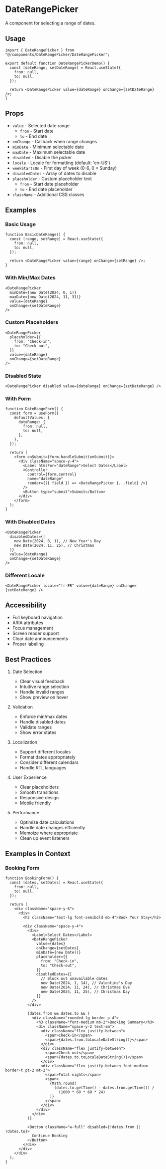 # DateRangePicker

A component for selecting a range of dates.

## Usage

```tsx
import { DateRangePicker } from "@/components/DateRangePicker/DateRangePicker";

export default function DateRangePickerDemo() {
  const [dateRange, setDateRange] = React.useState({
    from: null,
    to: null,
  });

  return <DateRangePicker value={dateRange} onChange={setDateRange} />;
}
```

## Props

- `value` - Selected date range
  - `from` - Start date
  - `to` - End date
- `onChange` - Callback when range changes
- `minDate` - Minimum selectable date
- `maxDate` - Maximum selectable date
- `disabled` - Disable the picker
- `locale` - Locale for formatting (default: 'en-US')
- `weekStartsOn` - First day of week (0-6, 0 = Sunday)
- `disabledDates` - Array of dates to disable
- `placeholder` - Custom placeholder text
  - `from` - Start date placeholder
  - `to` - End date placeholder
- `className` - Additional CSS classes

## Examples

### Basic Usage

```tsx
function BasicDateRange() {
  const [range, setRange] = React.useState({
    from: null,
    to: null,
  });

  return <DateRangePicker value={range} onChange={setRange} />;
}
```

### With Min/Max Dates

```tsx
<DateRangePicker
  minDate={new Date(2024, 0, 1)}
  maxDate={new Date(2024, 11, 31)}
  value={dateRange}
  onChange={setDateRange}
/>
```

### Custom Placeholders

```tsx
<DateRangePicker
  placeholder={{
    from: "Check-in",
    to: "Check-out",
  }}
  value={dateRange}
  onChange={setDateRange}
/>
```

### Disabled State

```tsx
<DateRangePicker disabled value={dateRange} onChange={setDateRange} />
```

### With Form

```tsx
function DateRangeForm() {
  const form = useForm({
    defaultValues: {
      dateRange: {
        from: null,
        to: null,
      },
    },
  });

  return (
    <form onSubmit={form.handleSubmit(onSubmit)}>
      <div className="space-y-4">
        <Label htmlFor="dateRange">Select Dates</Label>
        <Controller
          control={form.control}
          name="dateRange"
          render={({ field }) => <DateRangePicker {...field} />}
        />
        <Button type="submit">Submit</Button>
      </div>
    </form>
  );
}
```

### With Disabled Dates

```tsx
<DateRangePicker
  disabledDates={[
    new Date(2024, 0, 1), // New Year's Day
    new Date(2024, 11, 25), // Christmas
  ]}
  value={dateRange}
  onChange={setDateRange}
/>
```

### Different Locale

```tsx
<DateRangePicker locale="fr-FR" value={dateRange} onChange={setDateRange} />
```

## Accessibility

- Full keyboard navigation
- ARIA attributes
- Focus management
- Screen reader support
- Clear date announcements
- Proper labeling

## Best Practices

1. Date Selection

   - Clear visual feedback
   - Intuitive range selection
   - Handle invalid ranges
   - Show preview on hover

2. Validation

   - Enforce min/max dates
   - Handle disabled dates
   - Validate ranges
   - Show error states

3. Localization

   - Support different locales
   - Format dates appropriately
   - Consider different calendars
   - Handle RTL languages

4. User Experience

   - Clear placeholders
   - Smooth transitions
   - Responsive design
   - Mobile friendly

5. Performance
   - Optimize date calculations
   - Handle date changes efficiently
   - Memoize where appropriate
   - Clean up event listeners

## Examples in Context

### Booking Form

```tsx
function BookingForm() {
  const [dates, setDates] = React.useState({
    from: null,
    to: null,
  });

  return (
    <div className="space-y-6">
      <div>
        <h2 className="text-lg font-semibold mb-4">Book Your Stay</h2>

        <div className="space-y-4">
          <div>
            <Label>Select Dates</Label>
            <DateRangePicker
              value={dates}
              onChange={setDates}
              minDate={new Date()}
              placeholder={{
                from: "Check-in",
                to: "Check-out",
              }}
              disabledDates={[
                // Block out unavailable dates
                new Date(2024, 1, 14), // Valentine's Day
                new Date(2024, 11, 24), // Christmas Eve
                new Date(2024, 11, 25), // Christmas Day
              ]}
            />
          </div>

          {dates.from && dates.to && (
            <div className="rounded-lg border p-4">
              <h3 className="font-medium mb-2">Booking Summary</h3>
              <div className="space-y-2 text-sm">
                <div className="flex justify-between">
                  <span>Check-in</span>
                  <span>{dates.from.toLocaleDateString()}</span>
                </div>
                <div className="flex justify-between">
                  <span>Check-out</span>
                  <span>{dates.to.toLocaleDateString()}</span>
                </div>
                <div className="flex justify-between font-medium border-t pt-2 mt-2">
                  <span>Total nights</span>
                  <span>
                    {Math.round(
                      (dates.to.getTime() - dates.from.getTime()) /
                        (1000 * 60 * 60 * 24)
                    )}
                  </span>
                </div>
              </div>
            </div>
          )}

          <Button className="w-full" disabled={!dates.from || !dates.to}>
            Continue Booking
          </Button>
        </div>
      </div>
    </div>
  );
}
```
